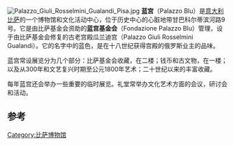{{About|意大利博物館|大韓民國總統府|青瓦臺}}
[[File:Palazzo_Giuli_Rosselmini_Gualandi_Pisa.jpg|thumb]]
'''蓝宫'''（Palazzo Blu）是[[意大利|意大利]][[比萨|比萨]]的一个博物馆和文化活动中心，位于历史中心的心脏地带甘巴科尔蒂滨河路9号。它是由比萨基金会资助的'''蓝宫基金会'''（Fondazione Palazzo Blu）管理，设于由比萨基金会修复的古老宫殿瓜兰迪宫（Palazzo Giuli Rosselmini Gualandi）。它的名字中的蓝色，是在十八世纪获得宫殿的俄罗斯业主的品味。

蓝宫常设展览分为几个部分：比萨基金会收藏，在二楼；钱币和古文物，在一楼；以及从300年和文艺复兴时期至公元1800年艺术；二十世纪以来的丰富收藏。

每年蓝宫还会举办一些重要的临时展览。礼堂常举办文化艺术方面的会议，研讨会和活动。

==参考==
{{Reflist}}
{{coord|43.7155|N|10.3999|E|source:wikidata|display=title}}
[[Category:比萨博物馆|Category:比萨博物馆]]